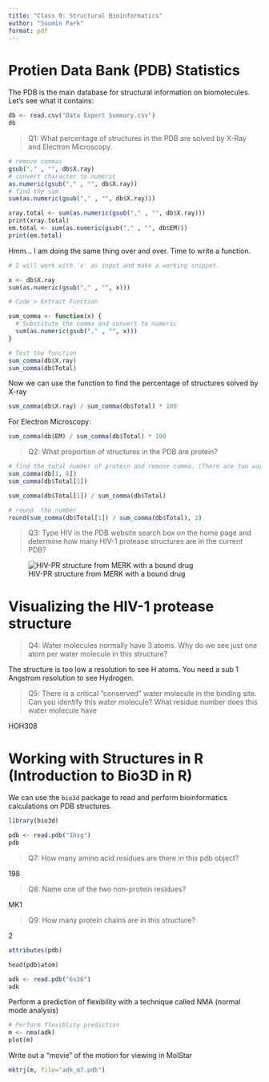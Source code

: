 ```yaml
---
title: "Class 9: Structural Bioinformatics"
author: "Soomin Park"
format: pdf
---
```


# Protien Data Bank (PDB) Statistics

The PDB is the main database for structural information on biomolecules. Let's see what it contains:

```r
db <- read.csv("Data Export Summary.csv")
db
```

> Q1: What percentage of structures in the PDB are solved by X-Ray and Electron Microscopy.

```r
# remove commas 
gsub("," , "", db$X.ray)
# convert character to numeric
as.numeric(gsub("," , "", db$X.ray))
# find the sum
sum(as.numeric(gsub("," , "", db$X.ray)))

xray.total <- sum(as.numeric(gsub("," , "", db$X.ray)))
print(xray.total)
em.total <- sum(as.numeric(gsub("," , "", db$EM)))
print(em.total)
```

Hmm... I am doing the same thing over and over. Time to write a function.

```r
# I will work with 'x' as input and make a working snippet. 

x <- db$X.ray
sum(as.numeric(gsub("," , "", x)))

# Code > Extract Function 

sum_comma <- function(x) {
  # Substitute the comma and convert to numeric 
  sum(as.numeric(gsub("," , "", x)))
}
```

```r
# Test the function
sum_comma(db$X.ray)
sum_comma(db$Total)
```

Now we can use the function to find the percentage of structures solved by X-ray

```r
sum_comma(db$X.ray) / sum_comma(db$Total) * 100
```

For Electron Microscopy:

```r
sum_comma(db$EM) / sum_comma(db$Total) * 100
```

> Q2: What proportion of structures in the PDB are protein?

```r
# find the total number of protein and remove comma. (There are two ways)
sum_comma(db[1, 8])
sum_comma(db$Total[1])

sum_comma(db$Total[1]) / sum_comma(db$Total) 

# round  the number
round(sum_comma(db$Total[1]) / sum_comma(db$Total), 2)
```

> Q3: Type HIV in the PDB website search box on the home page and determine how many HIV-1 protease structures are in the current PDB?

![HIV-PR structure from MERK with a bound drug](1HSG.png)


# Visualizing the HIV-1 protease structure

> Q4: Water molecules normally have 3 atoms. Why do we see just one atom per water molecule in this structure?

The structure is too low a resolution to see H atoms. You need a sub 1 Angstrom resolution to see Hydrogen.

> Q5: There is a critical "conserved" water molecule in the binding site. Can you identify this water molecule? What residue number does this water molecule have

HOH308

# Working with Structures in R (Introduction to Bio3D in R)

We can use the `bio3d` package to read and perform bioinformatics calculations on PDB structures. 

```r
library(bio3d)

pdb <- read.pdb("1hsg")
pdb

```

> Q7: How many amino acid residues are there in this pdb object? 

198

> Q8: Name one of the two non-protein residues? 

MK1

> Q9: How many protein chains are in this structure? 

2


```r
attributes(pdb)
```

```r
head(pdb$atom)
```

```r
adk <- read.pdb("6s36")
adk
```

Perform a prediction of flexibility with a technique called NMA (normal mode analysis)

```r
# Perform flexiblity prediction
m <- nma(adk)
plot(m)
```

Write out a "movie" of the motion for viewing in MolStar 

```r
mktrj(m, file="adk_m7.pdb")
```









